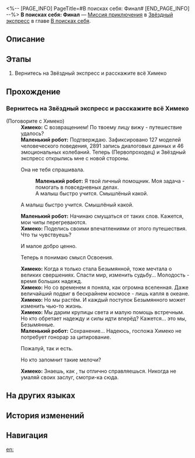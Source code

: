 <%-- [PAGE_INFO]
PageTitle=#В поисках себя: Финал#
[END_PAGE_INFO] --%>
{{Дополнить|Диалоги.}}
{{Миссия Инфобокс
|id              = 2001501
|Название        = 
|Изображение     = Миссия В поисках себя Финал.png
|Тип             = Миссия приключения
|Событие         = 
|Глава           = В поисках себя
|Условия         = Завершена [[Миссия приключения]] «[[В поисках себя: Неспешное чаепитие]]»
|Персонажи       = Маленький робот; Первопроходец; Химеко
|СтартЛокация    = [[Звёздный экспресс]] — [[Вагон для вечеринок]]
|Мир             = Звёздный экспресс
|Предыдущая      = В поисках себя: Неспешное чаепитие
|Следующая       = 
|Награды         = Опыт Освоения*100; Звёздный нефрит*10; Утраченный кристалл*5; Кредиты*20 000
}}
'''В поисках себя: Финал''' — [[Миссия приключения]] в [[Звёздный экспресс]] в главе [[В поисках себя]].

==Описание==
{{Описание|<!--официальное описание из Перекрёстка судеб-->}}

==Этапы==
# Вернитесь на Звёздный экспресс и расскажите всё Химеко

==Прохождение==
{{Дополнить}}
===Вернитесь на Звёздный экспресс и расскажите всё Химеко===
{{Описание миссии|тип=Миссия приключения|локация=Вагон для вечеринок|Кто бы мог подумать, что столь незначительные поступки способны принести другим такие перемены. У вас осталось много впечатлений от этого путешествия. Возможно, пора поговорить с Химеко.}}
{{Диалог Начало}}

;(Поговорите с Химеко)
:'''Химеко:''' С возвращением! По твоему лицу вижу - путешествие удалось?
:'''Маленький робот:''' Подтверждаю. Зафиксировано 127 моделей человеческого поведения, 2891 запись диалоговых данных и 46 эмоциональных колебаний. Теперь (Первопроходец) и Звёздный экспресс открылись мне с новой стороны.
:{{Диалог|Стрелка}} Она не тебя спрашивала.
::'''Маленький робот:''' Я твой личный помощник. Моя задача - помогать в повседневных делах.
::А малыш быстро учится. Смышлёный какой.
:{{Диалог|Стрелка}} А малыш быстро учится. Смышлёный какой.
:'''Маленький робот:''' Начинаю смущаться от таких слов. Кажется, мои чипы перегреваются.
:'''Химеко:''' Поделись своими впечатлениями от этого путешествия. Что ты чувствуешь?
:{{Диалог|Стрелка}} И малое добро ценно.
:{{Диалог|Стрелка}} Теперь я понимаю смысл Освоения.
:'''Химеко:''' Когда я только стала Безымянной, тоже мечтала о великих свершениях. Спасти мир, изменить судьбу... Молодость - время больших надежд.
:'''Химеко:''' Но со временем я поняла, как огромна вселенная. Даже величайший подвиг в бескрайнем космосе - лишь капля в океане.
:'''Химеко:''' Но мы растём. И каждый поступок Безымянного может изменить чью-то жизнь.
:'''Химеко:''' Мы дарим крупицы света и малую помощь встречным. Но кто обретает надежду и силы идти вперёд? Кажется... это мы, Безымянные.
:'''Маленький робот:''' Сохранение... Надеюсь, госпожа Химеко не потребует гонорар за цитирование.
:{{Диалог|Стрелка}} Пожалуй, так и есть.
:{{Диалог|Стрелка}} Но кто запомнит такие мелочи?
:'''Химеко:''' Знаешь, как {{MC|ж=Безымянная|м=Безымянный}}, ты отлично справляешься. Никогда не умаляй своих заслуг, смотри-ка сюда.
:{{tx}}
{{Диалог Конец}}

==На других языках==
{{На других языках
|en   = Searching for You: Finale
|zhs  = 寻人记•终
|zht  = 尋人記•終
|ja   = 人探し・終
|ko   = 은하열차는 사랑을 싣고•종막
|es   = Caras conocidas: final
|fr   = À ta recherche : Final
|ru   = В поисках себя: Финал
|th   = บันทึกตามหาคน: จบ
|vi   = Nhật Ký Tìm Người - Kết Thúc
|de   = Suche nach Dir: Finale
|id   = Mencari Orang: Akhir
|pt   = Procurando por Você: Final
}}

==История изменений==
{{История изменений|3.5}}

==Навигация==
{{Миссия приключения Навбокс|Глава }}

[[en:]]
